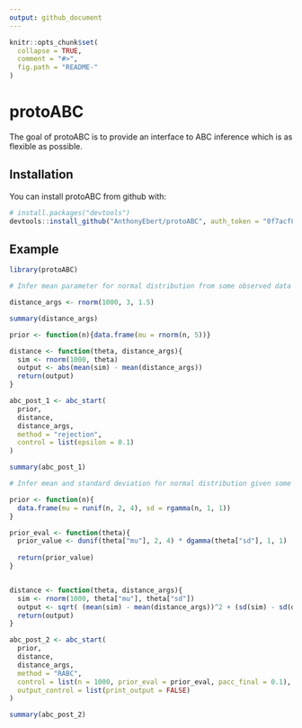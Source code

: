 ```yaml
---
output: github_document
---
```


<!-- README.md is generated from README.Rmd. Please edit that file -->

```r
knitr::opts_chunk$set(
  collapse = TRUE,
  comment = "#>",
  fig.path = "README-"
)
```

# protoABC

The goal of protoABC is to provide an interface to ABC inference which is as flexible as possible. 

## Installation

You can install protoABC from github with:

```r
# install.packages("devtools")
devtools::install_github("AnthonyEbert/protoABC", auth_token = "0f7acf8a9c7faa1c678ce5fd8afb195badbca24b")
```

## Example

```r

library(protoABC)

# Infer mean parameter for normal distribution from some observed data

distance_args <- rnorm(1000, 3, 1.5)

summary(distance_args)

prior <- function(n){data.frame(mu = rnorm(n, 5))}

distance <- function(theta, distance_args){
  sim <- rnorm(1000, theta)
  output <- abs(mean(sim) - mean(distance_args))
  return(output)
}

abc_post_1 <- abc_start(
  prior,
  distance,
  distance_args,
  method = "rejection",
  control = list(epsilon = 0.1)
)

summary(abc_post_1)
```


```r
# Infer mean and standard deviation for normal distribution given some observed data

prior <- function(n){
  data.frame(mu = runif(n, 2, 4), sd = rgamma(n, 1, 1))
}

prior_eval <- function(theta){
  prior_value <- dunif(theta["mu"], 2, 4) * dgamma(theta["sd"], 1, 1)
  
  return(prior_value)
}


distance <- function(theta, distance_args){
  sim <- rnorm(1000, theta["mu"], theta["sd"])
  output <- sqrt( (mean(sim) - mean(distance_args))^2 + (sd(sim) - sd(distance_args))^2)
  return(output)
}

abc_post_2 <- abc_start(
  prior,
  distance,
  distance_args,
  method = "RABC",
  control = list(n = 1000, prior_eval = prior_eval, pacc_final = 0.1), 
  output_control = list(print_output = FALSE)
)

summary(abc_post_2)
```




